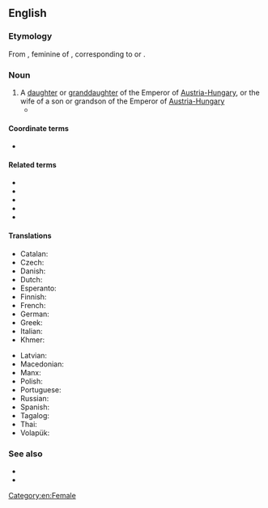 ==English==

===Etymology===
From {{etyl|fr|en}} {{m|fr|archiduchesse}}, feminine of {{m|fr|archiduc}}, corresponding to {{suffix|en|archduke|ess}} or {{prefix|en|arch|duchess}}.

===Noun===
{{en-noun|es}}

# A [[daughter]] or [[granddaughter]] of the Emperor of [[Austria-Hungary]], or the wife of a son or grandson of the Emperor of [[Austria-Hungary]]
#* {{quote-journal|lang=en|date=February 25, 2007|author=William Shaw|title=We Are Not a Muse|work=New York Times|url=http://www.nytimes.com/2007/02/25/magazine/25stylefrancesca.t.html
|passage=If that weren’t enough, in 1993 she married Karl von Habsburg, otherwise known as Archduke Karl of Austria, Prince Royal of Hungary and Bohemia, and the couple set up home in Salzburg, producing two '''archduchesses''' and an archduke.}}

====Coordinate terms====
* {{l|en|archduke}}

====Related terms====
* {{l|en|archbishop}}
* {{l|en|duchess}}
* {{l|en|duke}}
* {{l|en|grand duke}}
* {{l|en|grand duchess}}

====Translations====
{{trans-top|daughter or granddaughter of the Emperor of Austria-Hungary}}
* Catalan: {{t+|ca|arxiduquessa|f}}
* Czech: {{t+|cs|arcivévodkyně|f}}
* Danish: {{t|da|ærkehertuginde|c}}
* Dutch: {{t+|nl|aartshertogin|f}}
* Esperanto: {{t|eo|arkidukino}}
* Finnish: {{t|fi|arkkiherttuatar}}
* French: {{t+|fr|archiduchesse|f}}
* German: {{t+|de|Erzherzogin|f}}
* Greek: {{t+|el|αρχιδούκισσα|f|sc=Grek}}
* Italian: {{t|it|arciduchessa|f}}
* Khmer: {{t|km|សម្ដេចព្រះបរមរាជធីតាធិរាជ|sc=Khmr|tr=sɑmdach preah bɑrom riech tʰiidaa tʰi’ riech}}
{{trans-mid}}
* Latvian: {{t|lv|erchercogiene|f}}
* Macedonian: {{t|mk|надвојвотка|f}}
* Manx: {{t|gv|ard-ven-ghuic|m}}
* Polish: {{t|pl|arcyksiężna|f}}
* Portuguese: {{t|pt|arquiduquesa|f}}
* Russian: {{t+|ru|эрцгерцоги́ня|f}}
* Spanish: {{t+|es|archiduquesa|f}}
* Tagalog: {{t|tl|artsidukesa}}
* Thai: {{t|th|อาร์ชดัชเชส}}
* Volapük: {{t+|vo|jidaledük}}
{{trans-bottom}}

===See also===
* {{l|en|nobility}}
* {{l|en|royalty}}

[[Category:en:Female]]